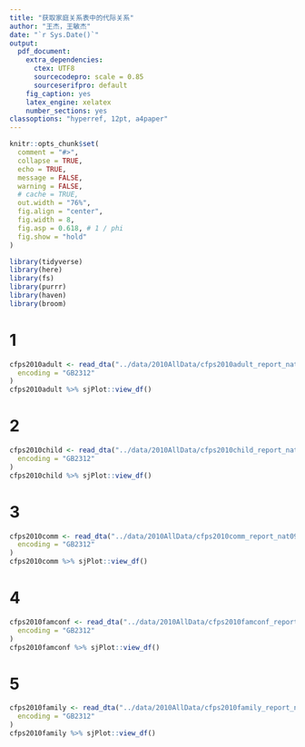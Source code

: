 ```yaml
---
title: "获取家庭关系表中的代际关系"
author: "王杰，王敏杰"
date: "`r Sys.Date()`"
output: 
  pdf_document: 
    extra_dependencies:
      ctex: UTF8
      sourcecodepro: scale = 0.85
      sourceserifpro: default
    fig_caption: yes
    latex_engine: xelatex
    number_sections: yes
classoptions: "hyperref, 12pt, a4paper"    
---
```




```r
knitr::opts_chunk$set(
  comment = "#>",
  collapse = TRUE,
  echo = TRUE,
  message = FALSE,
  warning = FALSE,
  # cache = TRUE,
  out.width = "76%",
  fig.align = "center",
  fig.width = 8,
  fig.asp = 0.618, # 1 / phi
  fig.show = "hold"
)
```


```r
library(tidyverse)
library(here)
library(fs)
library(purrr)
library(haven)
library(broom)
```





# 1
```r
cfps2010adult <- read_dta("../data/2010AllData/cfps2010adult_report_nat092014.dta",
  encoding = "GB2312"
)
cfps2010adult %>% sjPlot::view_df()
```



# 2
```r
cfps2010child <- read_dta("../data/2010AllData/cfps2010child_report_nat092014.dta",
  encoding = "GB2312"
)
cfps2010child %>% sjPlot::view_df()
```



# 3
```r
cfps2010comm <- read_dta("../data/2010AllData/cfps2010comm_report_nat092014.dta",
  encoding = "GB2312"
)
cfps2010comm %>% sjPlot::view_df()
```




# 4
```r
cfps2010famconf <- read_dta("../data/2010AllData/cfps2010famconf_report_nat092014.dta",
  encoding = "GB2312"
)
cfps2010famconf %>% sjPlot::view_df()
```




# 5
```r
cfps2010family <- read_dta("../data/2010AllData/cfps2010family_report_nat092014.dta",
  encoding = "GB2312"
)
cfps2010family %>% sjPlot::view_df()
```


